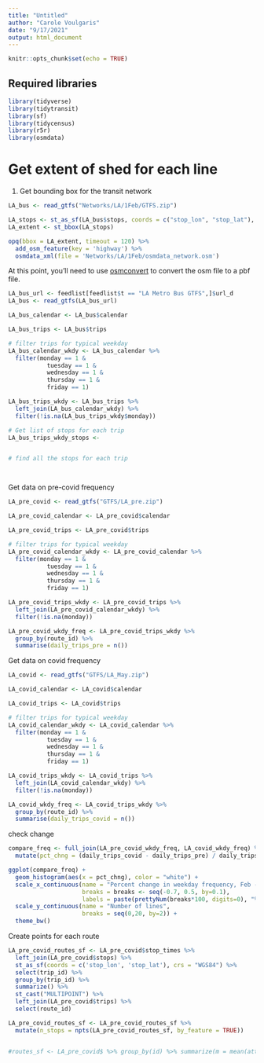 ```yaml
---
title: "Untitled"
author: "Carole Voulgaris"
date: "9/17/2021"
output: html_document
---
```


```r
knitr::opts_chunk$set(echo = TRUE)
```

## Required libraries

```r
library(tidyverse)
library(tidytransit)
library(sf)
library(tidycensus)
library(r5r)
library(osmdata)
```
# Get extent of shed for each line

1. Get bounding box for the transit network

```r
LA_bus <- read_gtfs("Networks/LA/1Feb/GTFS.zip")

LA_stops <- st_as_sf(LA_bus$stops, coords = c("stop_lon", "stop_lat"), crs = "WGS84")
LA_extent <- st_bbox(LA_stops)

opq(bbox = LA_extent, timeout = 120) %>%
  add_osm_feature(key = 'highway') %>%
  osmdata_xml(file = 'Networks/LA/1Feb/osmdata_network.osm')

```

At this point, you'll need to use [osmconvert](https://wiki.openstreetmap.org/wiki/Osmconvert){target="_blank"} to convert the osm file to a pbf file.

```r
LA_bus_url <- feedlist[feedlist$t == "LA Metro Bus GTFS",]$url_d
LA_bus <- read_gtfs(LA_bus_url)

LA_bus_calendar <- LA_bus$calendar

LA_bus_trips <- LA_bus$trips

# filter trips for typical weekday
LA_bus_calendar_wkdy <- LA_bus_calendar %>%
  filter(monday == 1 &
           tuesday == 1 &
           wednesday == 1 &
           thursday == 1 &
           friday == 1)

LA_bus_trips_wkdy <- LA_bus_trips %>%
  left_join(LA_bus_calendar_wkdy) %>%
  filter(!is.na(LA_bus_trips_wkdy$monday))

# Get list of stops for each trip
LA_bus_trips_wkdy_stops <- 


# find all the stops for each trip




```

Get data on pre-covid frequency

```r
LA_pre_covid <- read_gtfs("GTFS/LA_pre.zip")

LA_pre_covid_calendar <- LA_pre_covid$calendar

LA_pre_covid_trips <- LA_pre_covid$trips

# filter trips for typical weekday
LA_pre_covid_calendar_wkdy <- LA_pre_covid_calendar %>%
  filter(monday == 1 &
           tuesday == 1 &
           wednesday == 1 &
           thursday == 1 &
           friday == 1)

LA_pre_covid_trips_wkdy <- LA_pre_covid_trips %>%
  left_join(LA_pre_covid_calendar_wkdy) %>%
  filter(!is.na(monday))

LA_pre_covid_wkdy_freq <- LA_pre_covid_trips_wkdy %>%
  group_by(route_id) %>%
  summarise(daily_trips_pre = n())

```

Get data on covid frequency

```r
LA_covid <- read_gtfs("GTFS/LA_May.zip")

LA_covid_calendar <- LA_covid$calendar

LA_covid_trips <- LA_covid$trips

# filter trips for typical weekday
LA_covid_calendar_wkdy <- LA_covid_calendar %>%
  filter(monday == 1 &
           tuesday == 1 &
           wednesday == 1 &
           thursday == 1 &
           friday == 1)

LA_covid_trips_wkdy <- LA_covid_trips %>%
  left_join(LA_covid_calendar_wkdy) %>%
  filter(!is.na(monday))

LA_covid_wkdy_freq <- LA_covid_trips_wkdy %>%
  group_by(route_id) %>%
  summarise(daily_trips_covid = n())

```

check change

```r
compare_freq <- full_join(LA_pre_covid_wkdy_freq, LA_covid_wkdy_freq) %>%
  mutate(pct_chng = (daily_trips_covid - daily_trips_pre) / daily_trips_pre) 

ggplot(compare_freq) +
  geom_histogram(aes(x = pct_chng), color = "white") +
  scale_x_continuous(name = "Percent change in weekday frequency, Feb - May, 2020",
                     breaks = breaks <- seq(-0.7, 0.5, by=0.1),
                     labels = paste(prettyNum(breaks*100, digits=0), "%", sep="")) +
  scale_y_continuous(name = "Number of lines",
                     breaks = seq(0,20, by=2)) +
  theme_bw()
```

Create points for each route

```r
LA_pre_covid_routes_sf <- LA_pre_covid$stop_times %>%
  left_join(LA_pre_covid$stops) %>%
  st_as_sf(coords = c('stop_lon', 'stop_lat'), crs = "WGS84") %>%
  select(trip_id) %>%
  group_by(trip_id) %>%
  summarize() %>%
  st_cast("MULTIPOINT") %>%
  left_join(LA_pre_covid$trips) %>%
  select(route_id) 

LA_pre_covid_routes_sf <- LA_pre_covid_routes_sf %>%
  mutate(n_stops = npts(LA_pre_covid_routes_sf, by_feature = TRUE))


#routes_sf <- LA_pre_covid$ %>% group_by(id) %>% summarize(m = mean(attr_data)) %>% st_cast("MULTIPOINT")
```
